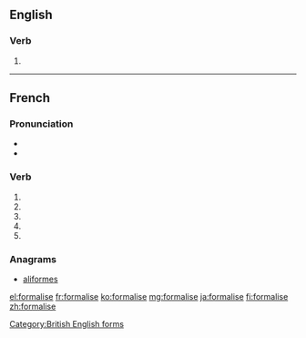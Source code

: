 {{also|formalisé}}
==English==

===Verb===
{{en-verb|formalis}}

# {{alternative spelling of|formalize|lang=en}}

[[Category:British English forms]]

----

==French==

===Pronunciation===
* {{IPA|lang=fr|/fɔʁ.ma.liz/}}
* {{homophones|lang=fr|formalisent|formalises}}

===Verb===
{{fr-verb-form}}

# {{inflection of|formaliser||1|s|pres|indc|lang=fr}}
# {{inflection of|formaliser||3|s|pres|indc|lang=fr}}
# {{inflection of|formaliser||1|s|pres|subj|lang=fr}}
# {{inflection of|formaliser||1|s|pres|subj|lang=fr}}
# {{inflection of|formaliser||2|s|impr|lang=fr}}

===Anagrams===
* [[aliformes#French|aliformes]]

[[el:formalise]]
[[fr:formalise]]
[[ko:formalise]]
[[mg:formalise]]
[[ja:formalise]]
[[fi:formalise]]
[[zh:formalise]]